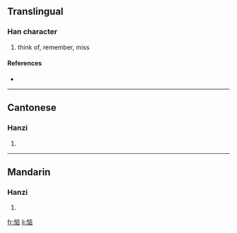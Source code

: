 ==Translingual==

===Han character===
{{Han char|rn=61|rad=心|as=08|sn=11|four=9006<sub>1</sub>|canj=心戈卜口 (PIYR)}}

# think of, remember, miss

====References====
* {{Han ref|kx=0392.181|dkj=10847|hdz=42318.050|uh=60E6|ud=24806|bh=B17D|bd=45437}}

----

==Cantonese==

===Hanzi===
{{yue-hanzi|jyut=|y=dim3}}

# {{defn|Cantonese}}

----

==Mandarin==

===Hanzi===
{{cmn-hanzi|pin=[[diàn]] ([[dian4]])|wg=tien<sup>4</sup>}}

# {{defn|Mandarin}}

[[fr:惦]]
[[li:惦]]